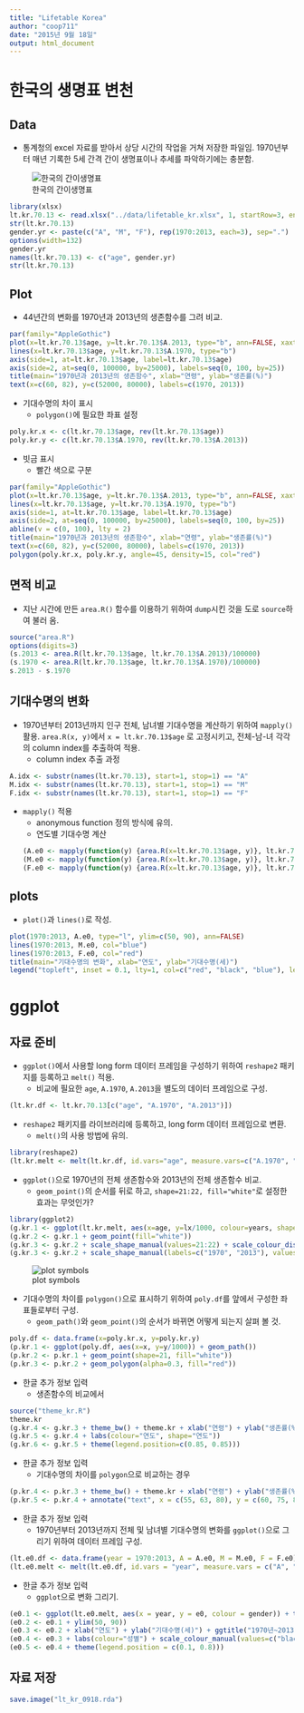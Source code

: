 ```yaml
---
title: "Lifetable Korea"
author: "coop711"
date: "2015년 9월 18일"
output: html_document
---
```


# 한국의 생명표 변천

## Data

* 통계청의 excel 자료를 받아서 상당 시간의 작업을 거쳐 저장한 파일임. 1970년부터 매년 기록한 5세 간격 간이 생명표이나 추세를 파악하기에는 충분함.

![한국의 간이생명표](../pics/lifetable_kr_xlsx.png)

```r
library(xlsx)
lt.kr.70.13 <- read.xlsx("../data/lifetable_kr.xlsx", 1, startRow=3, endRow=24, colIndex=1:133, header=FALSE)
str(lt.kr.70.13)
gender.yr <- paste(c("A", "M", "F"), rep(1970:2013, each=3), sep=".")
options(width=132)
gender.yr
names(lt.kr.70.13) <- c("age", gender.yr)
str(lt.kr.70.13)
```

## Plot

* 44년간의 변화를 1970년과 2013년의 생존함수를 그려 비교.

```r
par(family="AppleGothic")
plot(x=lt.kr.70.13$age, y=lt.kr.70.13$A.2013, type="b", ann=FALSE, xaxt="n", yaxt="n")
lines(x=lt.kr.70.13$age, y=lt.kr.70.13$A.1970, type="b")
axis(side=1, at=lt.kr.70.13$age, label=lt.kr.70.13$age)
axis(side=2, at=seq(0, 100000, by=25000), labels=seq(0, 100, by=25))
title(main="1970년과 2013년의 생존함수", xlab="연령", ylab="생존률(%)")
text(x=c(60, 82), y=c(52000, 80000), labels=c(1970, 2013))
```

* 기대수명의 차이 표시
     * `polygon()`에 필요한 좌표 설정

```r
poly.kr.x <- c(lt.kr.70.13$age, rev(lt.kr.70.13$age))
poly.kr.y <- c(lt.kr.70.13$A.1970, rev(lt.kr.70.13$A.2013))
```

* 빗금 표시
     * 빨간 색으로 구분

```r
par(family="AppleGothic")
plot(x=lt.kr.70.13$age, y=lt.kr.70.13$A.2013, type="b", ann=FALSE, xaxt="n", yaxt="n")
lines(x=lt.kr.70.13$age, y=lt.kr.70.13$A.1970, type="b")
axis(side=1, at=lt.kr.70.13$age, label=lt.kr.70.13$age)
axis(side=2, at=seq(0, 100000, by=25000), labels=seq(0, 100, by=25))
abline(v = c(0, 100), lty = 2)
title(main="1970년과 2013년의 생존함수", xlab="연령", ylab="생존률(%)")
text(x=c(60, 82), y=c(52000, 80000), labels=c(1970, 2013))
polygon(poly.kr.x, poly.kr.y, angle=45, density=15, col="red")
```


## 면적 비교

* 지난 시간에 만든 `area.R()` 함수를 이용하기 위하여 `dump`시킨 것을 도로 `source`하여 불러 옴.

```r
source("area.R")
options(digits=3)
(s.2013 <- area.R(lt.kr.70.13$age, lt.kr.70.13$A.2013)/100000)
(s.1970 <- area.R(lt.kr.70.13$age, lt.kr.70.13$A.1970)/100000)
s.2013 - s.1970
```

## 기대수명의 변화

* 1970년부터 2013년까지 인구 전체, 남녀별 기대수명을 계산하기 위하여 `mapply()` 활용. `area.R(x, y)`에서 `x = lt.kr.70.13$age` 로 고정시키고, 전체-남-녀 각각의 column index를 추출하여 적용.
    * column index 추출 과정

```r
A.idx <- substr(names(lt.kr.70.13), start=1, stop=1) == "A"
M.idx <- substr(names(lt.kr.70.13), start=1, stop=1) == "M"
F.idx <- substr(names(lt.kr.70.13), start=1, stop=1) == "F"
```

* `mapply()` 적용
    * anonymous function 정의 방식에 유의.
    * 연도별 기대수명 계산
```r
(A.e0 <- mapply(function(y) {area.R(x=lt.kr.70.13$age, y)}, lt.kr.70.13[, A.idx])/100000)
(M.e0 <- mapply(function(y) {area.R(x=lt.kr.70.13$age, y)}, lt.kr.70.13[, M.idx])/100000)
(F.e0 <- mapply(function(y) {area.R(x=lt.kr.70.13$age, y)}, lt.kr.70.13[, F.idx])/100000)
```

## plots

* `plot()`과 `lines()`로 작성.

```r
plot(1970:2013, A.e0, type="l", ylim=c(50, 90), ann=FALSE)
lines(1970:2013, M.e0, col="blue")
lines(1970:2013, F.e0, col="red")
title(main="기대수명의 변화", xlab="연도", ylab="기대수명(세)")
legend("topleft", inset = 0.1, lty=1, col=c("red", "black", "blue"), legend=c("여자", "전체", "남자"))
```

# ggplot

## 자료 준비

* `ggplot()`에서 사용할 long form 데이터 프레임을 구성하기 위하여 `reshape2` 패키지를 등록하고 `melt()` 적용.
     * 비교에 필요한 `age`, `A.1970`, `A.2013`을 별도의 데이터 프레임으로 구성. 

```r
(lt.kr.df <- lt.kr.70.13[c("age", "A.1970", "A.2013")])
```

* `reshape2` 패키지를 라이브러리에 등록하고, long form 데이터 프레임으로 변환.
    * `melt()`의 사용 방법에 유의.

```r
library(reshape2)
(lt.kr.melt <- melt(lt.kr.df, id.vars="age", measure.vars=c("A.1970", "A.2013"), variable.name="years", value.name="lx"))
```

* `ggplot()`으로 1970년의 전체 생존함수와 2013년의 전체 생존함수 비교.
    * `geom_point()`의 순서를 뒤로 하고, `shape=21:22, fill="white"`로 설정한 효과는 무엇인가?

```r
library(ggplot2)
(g.kr.1 <- ggplot(lt.kr.melt, aes(x=age, y=lx/1000, colour=years, shape=years)) + geom_line())
(g.kr.2 <- g.kr.1 + geom_point(fill="white"))
(g.kr.3 <- g.kr.2 + scale_shape_manual(values=21:22) + scale_colour_discrete(labels=c("1970", "2013")))
(g.kr.3 <- g.kr.2 + scale_shape_manual(labels=c("1970", "2013"), values=21:22) + scale_colour_discrete(labels=c("1970", "2013")))
```

![plot symbols](../pics/plot_symbols_shape.png)

* 기대수명의 차이를 `polygon()`으로 표시하기 위하여 `poly.df`를 앞에서 구성한 좌표들로부터 구성.
    * `geom_path()`와 `geom_point()`의 순서가 바뀌면 어떻게 되는지 살펴 볼 것.

```r
poly.df <- data.frame(x=poly.kr.x, y=poly.kr.y)
(p.kr.1 <- ggplot(poly.df, aes(x=x, y=y/1000)) + geom_path())
(p.kr.2 <- p.kr.1 + geom_point(shape=21, fill="white"))
(p.kr.3 <- p.kr.2 + geom_polygon(alpha=0.3, fill="red"))
```

* 한글 추가 정보 입력
    * 생존함수의 비교에서

```r
source("theme_kr.R")
theme.kr
(g.kr.4 <- g.kr.3 + theme_bw() + theme.kr + xlab("연령") + ylab("생존률(%)") + ggtitle("1970년과 2013년의 전체 생존함수"))
(g.kr.5 <- g.kr.4 + labs(colour="연도", shape="연도"))
(g.kr.6 <- g.kr.5 + theme(legend.position=c(0.85, 0.85)))
```

* 한글 추가 정보 입력
    * 기대수명의 차이를 `polygon`으로 비교하는 경우

```r
(p.kr.4 <- p.kr.3 + theme_bw() + theme.kr + xlab("연령") + ylab("생존률(%)") + ggtitle("1970년과 2013년 기대수명의 차이"))
(p.kr.5 <- p.kr.4 + annotate("text", x = c(55, 63, 80), y = c(60, 75, 85), label=c("1970년", "기대수명의\n 차이", "2013년"), family="HCR Dotum LVT", colour="blue"))
```

* 한글 추가 정보 입력
    * 1970년부터 2013년까지 전체 및 남녀별 기대수명의 변화를 `ggplot()`으로 그리기 위하여 데이터 프레임 구성.
    
```r
(lt.e0.df <- data.frame(year = 1970:2013, A = A.e0, M = M.e0, F = F.e0))
(lt.e0.melt <- melt(lt.e0.df, id.vars = "year", measure.vars = c("A", "M", "F"), variable.name="gender", value.name="e0"))
```

* 한글 추가 정보 입력
    * `ggplot`으로 변화 그리기.

```r
(e0.1 <- ggplot(lt.e0.melt, aes(x = year, y = e0, colour = gender)) + theme_bw() + theme.kr + geom_line())
(e0.2 <- e0.1 + ylim(50, 90))
(e0.3 <- e0.2 + xlab("연도") + ylab("기대수명(세)") + ggtitle("1970년~2013년 성별 기대수명의 변화"))
(e0.4 <- e0.3 + labs(colour="성별") + scale_colour_manual(values=c("black", "blue", "red"), labels=c("전체", "남자", "여자")))
(e0.5 <- e0.4 + theme(legend.position = c(0.1, 0.8)))
```

## 자료 저장

```r
save.image("lt_kr_0918.rda")
```
